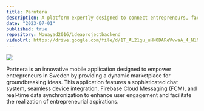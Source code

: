 ```yaml
---
title: Parntera
description: A platform expertly designed to connect entrepreneurs, facilitating collaboration and support to help them realize their aspirations.
date: "2023-07-01"
published: true
repository: Mouayad2016/ideaprojectbackend
videoUrl: https://drive.google.com/file/d/1T_AL21gu_uHNODAReVvwaA_4_N1N6uzn/view?usp=drive_link
---
```



![](https://mouayadmouayad.com/assets/partnerna/partnera_screens.png)

Partnera is an innovative mobile application designed to empower entrepreneurs in Sweden by providing a dynamic marketplace for groundbreaking ideas. This application features a sophisticated chat system, seamless device integration, Firebase Cloud Messaging (FCM), and real-time data synchronization to enhance user engagement and facilitate the realization of entrepreneurial aspirations.